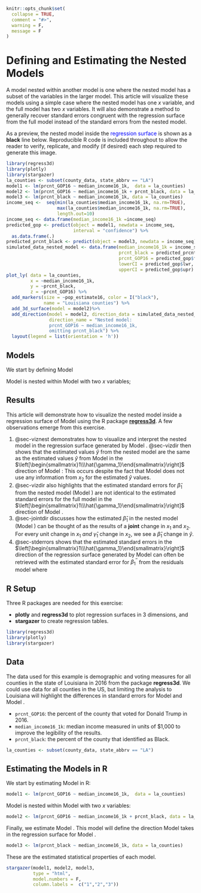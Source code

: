 ```r
knitr::opts_chunk$set(
  collapse = TRUE,
  comment = "#>", 
  warning = F,
  message = F
)
```

# Defining and Estimating the Nested Models

A model nested within another model is one where the nested model has a subset of the variables in the larger model. This article will visualize these models using a simple case where the nested model has one $x$ variable, and the full model has two $x$ variables. It will also demonstrate a method to generally recover standard errors congruent with the regression surface from the full model instead of the standard errors from the nested model.

As a preview, the nested model inside the [regression surface]{style="color: blue;"} is shown as a **black** line below. Reproducible R code is included throughout to allow the reader to verify, replicate, and modify (if desired) each step required to generate this image. 

```r
library(regress3d)
library(plotly)
library(stargazer)
la_counties <- subset(county_data, state_abbrv == "LA")
model1 <- lm(prcnt_GOP16 ~ median_income16_1k,  data = la_counties)
model2 <- lm(prcnt_GOP16 ~ median_income16_1k + prcnt_black, data = la_counties)
model3 <- lm(prcnt_black ~ median_income16_1k, data = la_counties)
income_seq <-  seq(min(la_counties$median_income16_1k, na.rm=TRUE),
                   max(la_counties$median_income16_1k, na.rm=TRUE),
                   length.out=10) 
income_seq <- data.frame(median_income16_1k =income_seq)
predicted_gop <- predict(object = model1, newdata = income_seq, 
                         interval = "confidence") %>%
  as.data.frame(.)
predicted_prcnt_black <- predict(object = model3, newdata = income_seq)
simulated_data_nested_model <- data.frame(median_income16_1k = income_seq,
                                          prcnt_black = predicted_prcnt_black,
                                          prcnt_GOP16 = predicted_gop$fit,
                                          lowerCI = predicted_gop$lwr,
                                          upperCI = predicted_gop$upr)
plot_ly( data = la_counties,
         x = ~median_income16_1k,
         y = ~prcnt_black,
         z = ~prcnt_GOP16) %>%
  add_markers(size = ~pop_estimate16, color = I("black"),
              name = "Louisiana counties") %>%
  add_3d_surface(model = model2)%>%
  add_direction(model = model2, direction_data = simulated_data_nested_model,
                direction_name = "Nested model: 
                prcnt_GOP16 ~ median_income16_1k,
                omitting prcnt_black") %>%
  layout(legend = list(orientation = 'h'))
```


## Models

We start by defining Model \ref{ypredbyx1}

\begin{align}
y =& \beta_1 x_1 + \beta_0 +\epsilon \label{ypredbyx1}
\end{align}

Model \ref{ypredbyx1} is nested within Model \ref{ypredbyx1x2} with two $x$ variables;

\begin{align}
y =& \beta'_1 x_1 +\beta'_2 x_2 + \beta'_0 +\epsilon' \label{ypredbyx1x2}
\end{align}

## Results

This article will demonstrate how to visualize the nested model inside a regression surface of Model \ref{ypredbyx1x2} using the R package [__regress3d__](https://ellafostermolina.github.io/regress3d). A few observations emerge from this exercise.

1.  @sec-viznest demonstrates how to visualize and interpret the nested model in the regression surface generated by Model \ref{ypredbyx1x2}. @sec-vizdir then shows that the estimated values $\hat{y}$ from the nested model are the same as the estimated values $\hat{y}$ from Model \ref{ypredbyx1x2} in the $\left[\begin{smallmatrix}1\\\hat{\gamma_1}\end{smallmatrix}\right]$ direction of Model \ref{x1predbyx2}:
\begin{align}
  \hat{x}_2 =& \hat{\gamma}_{1} x_1 + \hat{\gamma}_{0}  \label{x1predbyx2}.
\end{align}
This occurs despite the fact that Model \ref{ypredbyx1} does not use any information from $x_2$ for the estimated $\hat{y}$ values.
2.  @sec-vizdir also highlights that the estimated standard errors for $\hat{\beta}_1$ from the nested model (Model \ref{ypredbyx1}) are not identical to the estimated standard errors for the full model in the $\left[\begin{smallmatrix}1\\\hat{\gamma_1}\end{smallmatrix}\right]$ direction of Model \ref{ypredbyx1x2}.
3.  @sec-jointdir discusses how the estimated $\hat{\beta}_1$ in the nested model (Model \ref{ypredbyx1}) can be thought of as the results of a **joint** change in $x_1$ and $x_2$. For every unit change in $x_1$ *and* $\hat{\gamma}_{1}$ change in $x_2$, we see a $\hat{\beta}_1$ change in $\hat{y}$. 
4.  @sec-stderrors shows that the estimated standard errors in the $\left[\begin{smallmatrix}1\\\hat{\gamma_1}\end{smallmatrix}\right]$ direction of the regression surface generated by Model \ref{ypredbyx1x2} can often be retrieved with the estimated standard error for $\beta^{''}_1$ from the residuals model
\begin{align}
y =& \beta_1^{''} x_1 +\beta_2^{''} x_{res} + \beta^{''}_0 +\epsilon^{''} \label{ypredbyx1resids}
\end{align}
where 
\begin{align*}
x_{res} = x_2 - \hat{x}_2.
\end{align*}


## R Setup

Three R packages are needed for this exercise:

-   **plotly** and **regress3d** to plot regression surfaces in 3 dimensions, and
-   **stargazer** to create regression tables.

```r
library(regress3d)
library(plotly)
library(stargazer)
```

## Data

The data used for this example is demographic and voting measures for all counties in the state of Louisiana in 2016 from the package __regress3d__. We could use data for all counties in the US, but limiting the analysis to Louisiana will highlight the differences in standard errors for Model \ref{ypredbyx1} and Model \ref{ypredbyx1x2}.

-   `prcnt_GOP16`:  the percent of the county that voted for Donald Trump in 2016.
-   `median_income16_1k`: median income measured in units of \$1,000 to improve the legibility of the results.
-   `prcnt_black`: the percent of the county that identified as Black.

```r
la_counties <- subset(county_data, state_abbrv == "LA")
```

## Estimating the Models in R

We start by estimating Model \ref{ypredbyx1} in R:

\begin{align*}
\hat{y} =& \hat{\beta}_1 x_1 + \hat{\beta}_0  \\
\hat{\text{prcnt-GOP16}} =& \hat{\beta}_1*\text{median-income16-1k} + \hat{\beta}_0.
\end{align*}

```r
model1 <- lm(prcnt_GOP16 ~ median_income16_1k,  data = la_counties)
```

Model \ref{ypredbyx1} is nested within Model \ref{ypredbyx1x2} with two $x$ variables:

\begin{align*}
\hat{y} =& \hat{\beta}'_1 x_1 +\hat{\beta}'_2 x_2 + \hat{\beta}'_0 \\
\hat{\text{prcnt-GOP16}} =& \hat{\beta}'_1*\text{median-income16-1k} +\hat{\beta}'_2*\text{prcnt-black} + \hat{\beta}'_0. 
\end{align*}

```r
model2 <- lm(prcnt_GOP16 ~ median_income16_1k + prcnt_black, data = la_counties)
```

Finally, we estimate Model \ref{x1predbyx2}. This model will define the direction Model \ref{ypredbyx1} takes in the regression surface for Model \ref{ypredbyx1x2}.

\begin{align*}
\hat{x}_2 =& \hat{\gamma}_1 x_1 + \hat{\gamma}_0 \\
\hat{\text{prcnt-black}} =& \hat{\gamma}_1*\text{median-income16-1k} + \hat{\gamma}_0.
\end{align*}

```r
model3 <- lm(prcnt_black ~ median_income16_1k, data = la_counties)
```

These are the estimated statistical properties of each model.

```r
stargazer(model1, model2, model3, 
          type = "html",
          model.numbers = F,
          column.labels =  c("1","2","3"))
```

